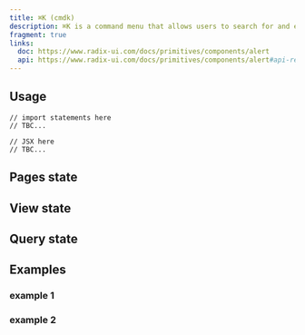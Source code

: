 ```yaml
---
title: ⌘K (cmdk)
description: ⌘K is a command menu that allows users to search for and execute commands.
fragment: true
links:
  doc: https://www.radix-ui.com/docs/primitives/components/alert
  api: https://www.radix-ui.com/docs/primitives/components/alert#api-reference
---
```


<ComponentPreview name="cmdk-demo" peekCode wide />

## Usage

```tsx
// import statements here
// TBC...
```

```tsx
// JSX here
// TBC...
```

## Pages state

## View state

## Query state

## Examples

### example 1

<ComponentPreview name="admonition-warning" />

### example 2

<ComponentPreview name="admonition-destructive" />

